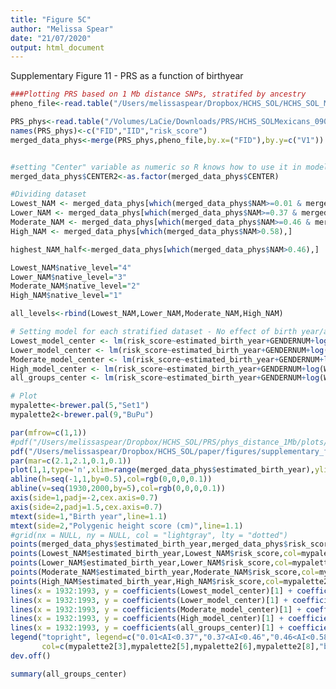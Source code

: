 ```yaml
---
title: "Figure 5C"
author: "Melissa Spear"
date: "21/07/2020"
output: html_document
---
```


Supplementary Figure 11 - PRS as a function of birthyear 


```r
###Plotting PRS based on 1 Mb distance SNPs, stratifed by ancestry 
pheno_file<-read.table("/Users/melissaspear/Dropbox/HCHS_SOL/HCHS_SOL_Mexicans_admixed_95_full_pheno_010919.txt",header=T, sep='\t')

PRS_phys<-read.table("/Volumes/LaCie/Downloads/PRS/HCHS_SOLMexicans_090120_UKBB_snps_individual_polygenic_height_scores_phys_distance_1Mb_filter_TEST2.txt")
names(PRS_phys)<-c("FID","IID","risk_score")
merged_data_phys<-merge(PRS_phys,pheno_file,by.x=("FID"),by.y=c("V1"))


#setting "Center" variable as numeric so R knows how to use it in model 
merged_data_phys$CENTER2<-as.factor(merged_data_phys$CENTER)

#Dividing dataset 
Lowest_NAM <- merged_data_phys[which(merged_data_phys$NAM>=0.01 & merged_data_phys$NAM<0.37),]
Lower_NAM <- merged_data_phys[which(merged_data_phys$NAM>=0.37 & merged_data_phys$NAM<0.46),]
Moderate_NAM <- merged_data_phys[which(merged_data_phys$NAM>=0.46 & merged_data_phys$NAM<=0.58),]
High_NAM <- merged_data_phys[which(merged_data_phys$NAM>0.58),]

highest_NAM_half<-merged_data_phys[which(merged_data_phys$NAM>0.46),]

Lowest_NAM$native_level="4"
Lower_NAM$native_level="3"
Moderate_NAM$native_level="2"
High_NAM$native_level="1"

all_levels<-rbind(Lowest_NAM,Lower_NAM,Moderate_NAM,High_NAM)

```


```r
# Setting model for each stratified dataset - No effect of birth year/age on PRS. 
Lowest_model_center <- lm(risk_score~estimated_birth_year+GENDERNUM+log(WEIGHT_FINAL_NORM_OVERALL)+CENTER2,data=Lowest_NAM)
Lower_model_center <- lm(risk_score~estimated_birth_year+GENDERNUM+log(WEIGHT_FINAL_NORM_OVERALL)+CENTER2,data=Lower_NAM)
Moderate_model_center <- lm(risk_score~estimated_birth_year+GENDERNUM+log(WEIGHT_FINAL_NORM_OVERALL)+CENTER2,data=Moderate_NAM)
High_model_center <- lm(risk_score~estimated_birth_year+GENDERNUM+log(WEIGHT_FINAL_NORM_OVERALL)+CENTER2,data=High_NAM)
all_groups_center <- lm(risk_score~estimated_birth_year+GENDERNUM+log(WEIGHT_FINAL_NORM_OVERALL)+CENTER2,data=all_levels)
```


```r
# Plot 
mypalette<-brewer.pal(5,"Set1")
mypalette2<-brewer.pal(9,"BuPu")

par(mfrow=c(1,1))
#pdf("/Users/melissaspear/Dropbox/HCHS_SOL/PRS/phys_distance_1Mb/plots/HCHS_SOL_Mexican_PRS_estimated_birth_year_NAM_ancestry_stratified_041219.pdf",height=5.00,width=6,pointsize=9)
pdf("/Users/melissaspear/Dropbox/HCHS_SOL/paper/figures/supplementary_figure11_102520.pdf",height=2.25,width=2.375,pointsize=10)
par(mar=c(2.1,2.1,0.1,0.1))
plot(1,1,type='n',xlim=range(merged_data_phys$estimated_birth_year),ylim=c(-1,1),xlab="",ylab="",xaxt='n',yaxt='n')
abline(h=seq(-1,1,by=0.5),col=rgb(0,0,0,0.1))
abline(v=seq(1930,2000,by=5),col=rgb(0,0,0,0.1))
axis(side=1,padj=-2,cex.axis=0.7)
axis(side=2,padj=1.5,cex.axis=0.7)
mtext(side=1,"Birth year",line=1.1)
mtext(side=2,"Polygenic height score (cm)",line=1.1)
#grid(nx = NULL, ny = NULL, col = "lightgray", lty = "dotted")
points(merged_data_phys$estimated_birth_year,merged_data_phys$risk_score,pch=20,cex=0.8)
points(Lowest_NAM$estimated_birth_year,Lowest_NAM$risk_score,col=mypalette2[3],pch=20,cex=0.8)
points(Lower_NAM$estimated_birth_year,Lower_NAM$risk_score,col=mypalette2[5],pch=20,cex=0.8)
points(Moderate_NAM$estimated_birth_year,Moderate_NAM$risk_score,col=mypalette2[6],pch=20,cex=0.8)
points(High_NAM$estimated_birth_year,High_NAM$risk_score,col=mypalette2[8],pch=20,cex=0.8)
lines(x = 1932:1993, y = coefficients(Lowest_model_center)[1] + coefficients(Lowest_model_center)[2]* (1932:1993), col =mypalette2[3],lwd = 3)
lines(x = 1932:1993, y = coefficients(Lower_model_center)[1] + coefficients(Lower_model_center)[2]* (1932:1993), col =mypalette2[5],lwd = 3)
lines(x = 1932:1993, y = coefficients(Moderate_model_center)[1] + coefficients(Moderate_model_center)[2]* (1932:1993), col =mypalette2[6],lwd = 3)
lines(x = 1932:1993, y = coefficients(High_model_center)[1] + coefficients(High_model_center)[2]* (1932:1993), col =mypalette2[8],lwd = 3)
lines(x = 1932:1993, y = coefficients(all_groups_center)[1] + coefficients(all_groups_center)[2]* (1932:1993), col = 'black',lwd = 3)
legend("topright", legend=c("0.01<AI<0.37","0.37<AI<0.46","0.46<AI<0.58","0.58<AI","All"),
       col=c(mypalette2[3],mypalette2[5],mypalette2[6],mypalette2[8],"black"), bg="white",lty=1, lwd=2,cex=0.4)
dev.off()


```

```r
summary(all_groups_center)
```